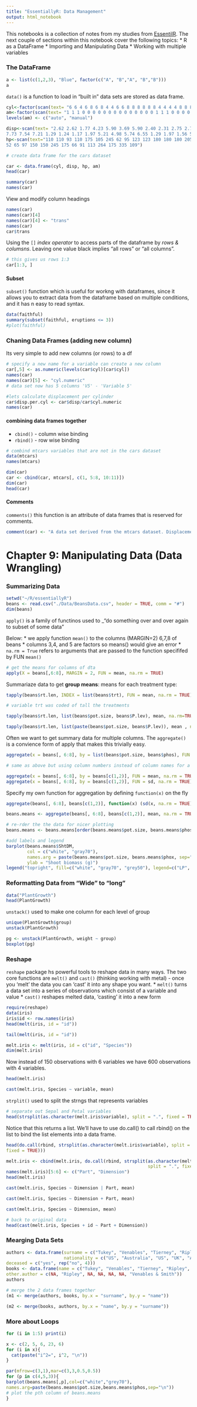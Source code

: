 ```yaml
---
title: "EssentiallyR: Data Management"
output: html_notebook
---
```


This notebooks is a collection of notes from my studies from [EssentilR](https://onlinecourses.science.psu.edu/stat485/sites/onlinecourses.science.psu.edu.stat485/files/EssentialR/index.pdf). The next couple of sections within this notebook cover the following topics:
* R as a DataFrame
* Importing and Manipulating Data
* Working with multiple variables

### The DataFrame

```r
a <- list(c(1,2,3), "Blue", factor(c("A", "B","A", "B","B")))
a
```
`data()` is a function to load in "built in" data sets are stored as data frame.

```r
cyl<-factor(scan(text= "6 6 4 6 8 6 8 4 4 6 6 8 8 8 8 8 8 4 4 4 4 8 8 8 8 4 4 4 8 6 8 4"))
am<-factor(scan(text= "1 1 1 0 0 0 0 0 0 0 0 0 0 0 0 0 0 1 1 1 0 0 0 0 0 1 1 1 1 1 1 1"))
levels(am) <- c("auto", "manual")

disp<-scan(text= "2.62 2.62 1.77 4.23 5.90 3.69 5.90 2.40 2.31 2.75 2.75 4.52 4.52 4.52
7.73 7.54 7.21 1.29 1.24 1.17 1.97 5.21 4.98 5.74 6.55 1.29 1.97 1.56 5.75 2.38 4.93 1.98")
hp<-scan(text="110 110 93 110 175 105 245 62 95 123 123 180 180 180 205 215 230 66
52 65 97 150 150 245 175 66 91 113 264 175 335 109")

# create data frame for the cars dataset

car <- data.frame(cyl, disp, hp, am)
head(car)

```


```r
summary(car)
names(car)
```

View and modify column headings
```r
names(car)
names(car)[4]
names(car)[4] <- "trans"
names(car)
car$trans
```
Using the `[]` _index operator_ to access parts of the dataframe by _rows & columsns_. Leaving one value black implies "all rows" or "all columns". 

```r
# this gives us rows 1:3
car[1:3, ]

```


#### Subset
`subset()` function which is useful for workng with dataframes, since it allows you to extract data from the dataframe based on multiple conditions, and it has n easy to read syntax. 
```r
data(faithful)
summary(subset(faithful, eruptions <= 3))
#plot(faithful)
```

### Chaning Data Frames (adding new column)

Its very simple to add new columns (or rows) to a df 
```r
# specify a new name for a variable can create a new column
car[,5] <- as.numeric(levels(car$cyl)[car$cyl])
names(car)
names(car)[5] <- "cyl.numeric"
# data set now has 5 columns 'V5' - 'Variable 5'

#lets calculate displacement per cylinder
car$disp.per.cyl <- car$disp/car$cyl.numeric
names(car)


```

#### combining data frames together
- `cbind()` - column wise binding
- `rbind()` - row wise binding

```r
# combind mtcars variables that are not in the cars dataset
data(mtcars)
names(mtcars)

dim(car)
car <- cbind(car, mtcars[, c(1, 5:8, 10:11)])
dim(car)
head(car)

```

#### Comments
`comments()` this function is an attribute of data frames that is reserved for comments.
```r
comment(car) <- "A data set derived from the mtcars dataset. Displacement is in liters"

```

# Chapter 9: Manipulating Data (Data Wrangling)

### Summarizing Data

```r
setwd("~/R/essentiallyR")
beans <- read.csv("./Data/BeansData.csv", header = TRUE, comm = "#")
dim(beans)
```

`apply()` is a family of functinos used to _"do something over and over again to subset of some data"

Below:
* we apply function `mean()` to the columns (MARGIN=2) 6,7,8 of beans
* columns 3,4, and 5 are factors so means() would give an error
* `na.rm = True` refers to arguments that are passed to the function specififed by FUN `mean()`

```r
# get the means for columns of dta
apply(X = beans[,6:8], MARGIN = 2, FUN = mean, na.rm = TRUE)

```

Summariaze data to get __group means__: means for each treatment type:

```r
tapply(beans$rt.len, INDEX = list(beans$trt), FUN = mean, na.rm = TRUE)

# variable trt was coded of tall the treatments

```


```r
tapply(beans$rt.len, list(beans$pot.size, beans$P.lev), mean, na.rm=TRUE)
```


```r
tapply(beans$rt.len, list(paste(beans$pot.size, beans$P.lev)), mean , na.rm=TRUE)
```

Often we want to get summary data for multiple columns. The `aggregate()` is a convience form of apply that makes this trivially easy. 

```r
aggregate(x = beans[, 6:8], by = list(beans$pot.size, beans$phos), FUN = mean, na.rm = TRUE)

```


```r
# same as above but using column numbers instead of column names for a nicer output

aggregate(x = beans[, 6:8], by = beans[c(1,2)], FUN = mean, na.rm = TRUE)
aggregate(x = beans[, 6:8], by = beans[c(1,2)], FUN = sd, na.rm = TRUE)
```

Specify my own function for aggregation by defining `function(x)` on the fly

```r
aggregate(beans[, 6:8], beans[c(1,2)], function(x) (sd(x, na.rm = TRUE) / (length(x) - sum(is.na(x))) ^0.5))
```



```r
beans.means <- aggregate(beans[, 6:8], beans[c(1,2)], mean, na.rm = TRUE)

# re-rder the the data for nicer plotting
beans.means <- beans.means[order(beans.means$pot.size, beans.means$phos),]

#add labels and legend
barplot(beans.means$ShtDM, 
        col = c("white", "gray70"), 
        names.arg = paste(beans.means$pot.size, beans.means$phox, sep="\n"), 
        ylab = "Shoot biomass (g)")
legend("topright", fill=c("white", "gray70", "grey50"), legend=c("LP", "HP"))
```

### Reformatting Data from "Wide" to "long"

```r
data("PlantGrowth")
head(PlantGrowth)
```

`unstack()` used to make one column for each level of group

```r
unique(PlantGrowth$group)
unstack(PlantGrowth)

```



```r
pg <- unstack(PlantGrowth, weight ~ group)
boxplot(pg)

```

### Reshape
`reshape` package hs powerful tools to reshape data in many ways. The two core functions are `melt()` and `cast()` (thinking working with metal) - once you 'melt' the data you can 'cast' it into any shape you want. 
* `melt()` turns a data set into a series of observations which consist of a variable and value
* `cast()` reshapes melted data, 'casting' it into a new form

```r
require(reshape)
data(iris)
iris$id <- row.names(iris)
head(melt(iris, id = "id"))

```



```r
tail(melt(iris, id = "id"))
```



```r
melt.iris <- melt(iris, id = c("id", "Species"))
dim(melt.iris)

```
Now instead of 150 observations with 6 variables we have 600 observations with 4 variables.

```r
head(melt.iris)

```



```r
cast(melt.iris, Species ~ variable, mean)
```

`strplit()` used to split the strngs that represents variables

```r
# separate out Sepal and Petal variables
head(strsplit(as.character(melt.iris$variable), split = ".", fixed = TRUE))

```

Notice that this returns a list. We’ll have to use do.call() to call rbind() on the list to bind the list
elements into a data frame.

```r
head(do.call(rbind, strsplit(as.character(melt.iris$variable), split = ".",
fixed = TRUE)))

```


```r
melt.iris <- cbind(melt.iris, do.call(rbind, strsplit(as.character(melt.iris$variable), 
                                                      split = ".", fixed = TRUE)))
names(melt.iris)[5:6] <- c("Part", "Dimension")
head(melt.iris)
```


```r
cast(melt.iris, Species ~ Dimension | Part, mean)
```


```r
cast(melt.iris, Species ~ Dimension + Part, mean)
```


```r
cast(melt.iris, Species ~ Dimension, mean)
```


```r
# back to original data
head(cast(melt.iris, Species + id ~ Part + Dimension))
```

### Mearging Data Sets

```r
authors <- data.frame(surname = c("Tukey", "Venables", "Tierney", "Ripley","McNeil"), 
                      nationality = c("US", "Australia", "US", "UK", "Australia"),
deceased = c("yes", rep("no", 4)))
books <- data.frame(name = c("Tukey", "Venables", "Tierney", "Ripley", "Ripley","McNeil", "R Core"), title = c("Expl. Data Anal.", "Mod. Appl. Stat ...","LISP-STAT", "Spatial Stat.", "Stoch. Simu.", "Inter. Data Anal.", "An Intro. to R"),
other.author = c(NA, "Ripley", NA, NA, NA, NA, "Venables & Smith"))
authors

```


```r
# merge the 2 data frames together
(m1 <- merge(authors, books, by.x = "surname", by.y = "name"))
```


```r
(m2 <- merge(books, authors, by.x = "name", by.y = "surname"))
```

###  More about Loops
```r
for (i in 1:5) print(i)
```


```r
x <- c(2, 5, 6, 23, 6)
for (i in x){
  cat(paste("i^2=", i^2, "\n"))
}
```


```r
par(mfrow=c(3,1),mar=c(3,3,0.5,0.5))
for (p in c(4,5,3)){
barplot(beans.means[,p],col=c("white","grey70"),
names.arg=paste(beans.means$pot.size,beans.means$phos,sep="\n"))
# plot the pth column of beans.means
}

```
